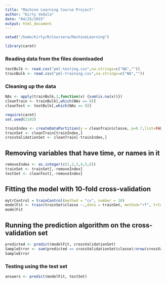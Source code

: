 ```yaml
---
title: "Machine Learning Course Project"
author: "Kirty Vedula"
date: "04/25/2015"
output: html_document
---
```


```r
setwd("/home/kirty/R/Coursera/MachineLearning")
```

```r
library(caret)
```

### Reading data from the files downloaded
``` r
testBulk <- read.csv("pml-testing.csv",na.strings=c("NA",""))
trainBulk <- read.csv("pml-training.csv",na.strings=c("NA",""))
```

### Cleaning up the data 
```r
NAs <- apply(trainBulk,2,function(x) {sum(is.na(x))}) 
cleanTrain <- trainBulk[,which(NAs == 0)]
cleanTest <- testBulk[,which(NAs == 0)]
```

```r
require(caret)
set.seed(2103)
```

```r
trainIndex <- createDataPartition(y = cleanTrain$classe, p=0.7,list=FALSE)
trainSet <- cleanTrain[trainIndex,]
crossValidationSet <- cleanTrain[-trainIndex,]
```
## Removing variables that have time, or names in it
``` r
removeIndex <- as.integer(c(1,2,3,4,5,6))
trainSet <- trainSet[,-removeIndex]
testSet <- cleanTest[,-removeIndex]
```

## Fitting the model with 10-fold cross-validation
``` r
mytrControl = trainControl(method = "cv", number = 10)
modelFit <- train(trainSet$classe ~.,data = trainSet, method="rf", trControl = mytrControl)
modelFit
```
## Running the prediction algorithm on the cross-validation set
``` r
predicted <- predict(modelFit, crossValidationSet)
SampleError <- sum(predicted == crossValidationSet$classe)/nrow(crossValidationSet)
SampleError
```
### Testing using the test set
``` r
answers <- predict(modelFit, testSet)
```
